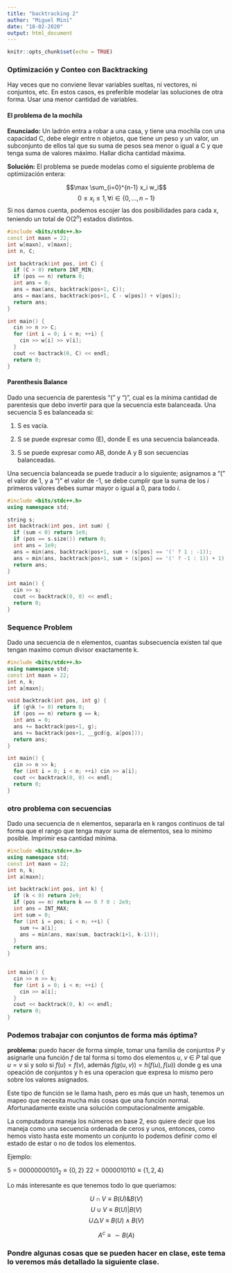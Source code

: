 ```yaml
---
title: "backtracking 2"
author: "Miguel Miní"
date: "18-02-2020"
output: html_document
---
```


```r
knitr::opts_chunk$set(echo = TRUE)
```

### Optimización y Conteo con Backtracking

Hay veces que no conviene llevar variables sueltas, ni vectores, 
ni conjuntos, etc. En estos casos, es preferible modelar las soluciones
de otra forma. Usar una menor cantidad de variables.

#### El problema de la mochila

**Enunciado:** Un ladrón entra a robar a una casa, y tiene una mochila con una capacidad
C, debe elegir entre n objetos, que tiene un peso y un valor, un subconjunto 
de ellos tal que su suma de pesos sea menor o igual a C y que tenga suma de 
valores máximo. Hallar dicha cantidad màxima.

**Solución:** El problema se puede modelas como el siguiente problema de optimización entera:

$$\max \sum_{i=0}^{n-1} x_i w_i$$
$$0 \le x_i \le 1, \forall i \in \lbrace 0, ..., n-1\rbrace$$
Si nos damos cuenta, podemos escojer las dos posibilidades para cada x, teniendo un total
de O($2^n$) estados distintos.

```cpp
#include <bits/stdc++.h>
const int maxn = 22;
int w[maxn], v[maxn];
int n, C;

int backtrack(int pos, int C) {
  if (C > 0) return INT_MIN;
  if (pos == n) return 0;
  int ans = 0;
  ans = max(ans, backtrack(pos+1, C));
  ans = max(ans, backtrack(pos+1, C - w[pos]) + v[pos]);
  return ans;
}

int main() {
  cin >> n >> C;
  for (int i = 0; i < n; ++i) {
    cin >> w[i] >> v[i];
  }
  cout << bactrack(0, C) << endl;
  return 0;
}
```

#### Parenthesis Balance

Dado una secuencia de parentesis "(" y ")", cual es la mínima cantidad
de parentesis que debo invertir para que la secuencia este balanceada.
Una secuencia S es balanceada si:

1. S es vacía.

2. S se puede expresar como (E), donde E es una secuencia balanceada.

3. S se puede expresar como AB, donde A y B son secuencias balanceadas.

Una secuencia balanceada se puede traducir a lo siguiente; asignamos a 
"(" el valor de 1, y a ")" el valor de -1, se debe cumplir que la suma
de los $i$ primeros valores debes sumar mayor o igual a 0, para todo $i$.

```cpp
#include <bits/stdc++.h>
using namespace std;

string s;
int backtrack(int pos, int sum) {
  if (sum < 0) return 1e9;
  if (pos == s.size()) return 0;
  int ans = 1e9;
  ans = min(ans, backtrack(pos+1, sum + (s[pos] == '(' ? 1 : -1));
  ans = min(ans, backtrack(pos+1, sum + (s[pos] == '(' ? -1 : 1)) + 1);
  return ans;
}

int main() {
  cin >> s;
  cout << backtrack(0, 0) << endl;
  return 0;
}
```

### Sequence Problem

Dado una secuencia de n elementos, cuantas subsecuencia existen tal que tengan
maximo comun divisor exactamente k.

```cpp
#include <bits/stdc++.h>
using namespace std;
const int maxn = 22;
int n, k;
int a[maxn];

void backtrack(int pos, int g) {
  if (g%k != 0) return 0;
  if (pos == n) return g == k;
  int ans = 0;
  ans += backtrack(pos+1, g);
  ans += backtrack(pos+1, __gcd(g, a[pos]));
  return ans;
}

int main() {
  cin >> n >> k;
  for (int i = 0; i < n; ++i) cin >> a[i];
  cout << backtrack(0, 0) << endl;
  return 0;
}
```

### otro problema con secuencias

Dado una secuencia de n elementos, separarla en k rangos continuos de
tal forma que el rango que tenga mayor suma de elementos, sea lo minimo posible.
Imprimir esa cantidad mínima.

```cpp
#include <bits/stdc++.h>
using namespace std;
const int maxn = 22;
int n, k;
int a[maxn];

int backtrack(int pos, int k) {
  if (k < 0) return 2e9;
  if (pos == n) return k == 0 ? 0 : 2e9;
  int ans = INT_MAX;
  int sum = 0;
  for (int i = pos; i < n; ++i) {
    sum += a[i];
    ans = min(ans, max(sum, bactrack(i+1, k-1)));
  }
  return ans;
}


int main() {
  cin >> n >> k;
  for (int i = 0; i < n; ++i) {
    cin >> a[i];
  }
  cout << backtrack(0, k) << endl;
  return 0;
}
```

### Podemos trabajar con conjuntos de forma más óptima?

__problema:__ puedo hacer de forma simple, tomar una familia
de conjuntos $P$ y asignarle una función $f$ de tal forma si tomo
dos elementos $u$, $v$ $\in$ $P$ tal que $u = v$ si y solo si $f(u) = f(v)$,
además $f(g(u, v)) = h(f(u), f(u))$ donde g es una opeación de conjuntos
y h es una operacion que expresa lo mismo pero sobre los valores asignados.

Este tipo de función se le llama hash, pero es más que un hash, 
tenemos un mapeo que necesita mucha más cosas que una función normal.
Afortunadamente existe una solución computacionalmente amigable.

La computadora maneja los números en base 2, eso quiere decir que los 
maneja como una secuencia ordenada de ceros y unos, entonces, como hemos
visto hasta este momento un conjunto lo podemos definir como el estado
de estar o no de todos los elementos.

Ejemplo:

$5 = 00000000101_2 \equiv \lbrace 0, 2\rbrace$
$22 = 0000010110 \equiv \lbrace 1, 2, 4\rbrace$

Lo más interesante es que tenemos todo lo que queriamos:

$$U \cap V \equiv B(U) \& B(V)$$
$$U \cup V \equiv B(U) | B(V)$$
$$U \triangle V \equiv B(U) \wedge B(V)$$

$$A^c \equiv \sim B(A)$$

### Pondre algunas cosas que se pueden hacer en clase, este tema lo veremos más detallado la siguiente clase.
